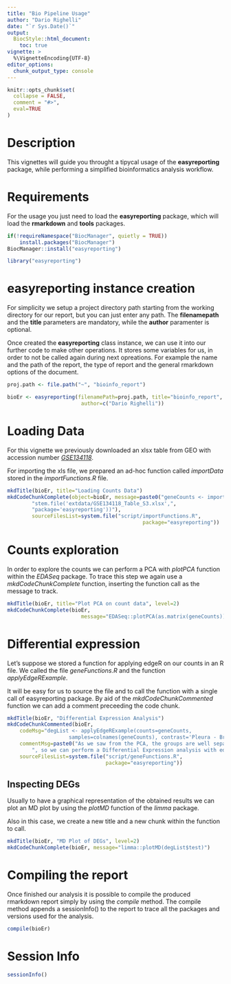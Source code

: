 ```yaml
---
title: "Bio Pipeline Usage"
author: "Dario Righelli"
date: "`r Sys.Date()`"
output: 
  BiocStyle::html_document:
    toc: true
vignette: >
  %\VignetteEncoding{UTF-8}
editor_options: 
  chunk_output_type: console
---
```


<!--
%\VignetteEngine{knitr::rmarkdown}
%\VignetteIndexEntry{Bio Pipeline Usage}
-->

```r
knitr::opts_chunk$set(
  collapse = FALSE,
  comment = "#>",
  eval=TRUE
)
```

# Description

This vignettes will guide you throught a tipycal usage of the **easyreporting**
package, while performing a simplified bioinformatics analysis workflow. 

# Requirements 

For the usage you just need to load the **easyreporting** package, which will 
load the **rmarkdown** and **tools** packages.

```r
if(!requireNamespace("BiocManager", quietly = TRUE))
    install.packages("BiocManager")
BiocManager::install("easyreporting")
```


```r
library("easyreporting")
```

# easyreporting instance creation

For simplicity we setup a project directory path starting from the working 
directory for our report, but you can just enter any path.
The **filenamepath** and the **title** parameters are mandatory, while the 
**author** paramenter is optional.

Once created the **easyreporting** class instance, we can use it into our 
further code to make other operations.
It stores some variables for us, in order to not be called again during next 
opreations.
For example the name and the path of the report, the type of report
and the general rmarkdown options of the document.

```r
proj.path <- file.path("~", "bioinfo_report")

bioEr <- easyreporting(filenamePath=proj.path, title="bioinfo_report",
                        author=c("Dario Righelli"))
```


# Loading Data

For this vignette we previously downloaded an xlsx table from GEO with accession
number [*GSE134118*](https://www.ncbi.nlm.nih.gov/geo/query/acc.cgi?acc=GSE134118).

For importing the xls file, we prepared an ad-hoc function called *importData*
stored in the *importFunctions.R* file.

```r
mkdTitle(bioEr, title="Loading Counts Data")
mkdCodeChunkComplete(object=bioEr, message=paste0("geneCounts <- importData(sy",
        "stem.file('extdata/GSE134118_Table_S3.xlsx',",
        "package='easyreporting'))"), 
        sourceFilesList=system.file("script/importFunctions.R", 
                                            package="easyreporting"))
```

# Counts exploration 
In order to explore the counts we can perform a PCA with *plotPCA* function 
within the *EDASeq* package.
To trace this step we again use a *mkdCodeChunkComplete* function, inserting the
function call as the message to track.

```r
mkdTitle(bioEr, title="Plot PCA on count data", level=2)
mkdCodeChunkComplete(bioEr, 
                        message="EDASeq::plotPCA(as.matrix(geneCounts))")
```

# Differential expression

Let's suppose we stored a function for applying edgeR on our counts in an R file.
We called the file *geneFunctions.R* and the function *applyEdgeRExample*.

It will be easy for us to source the file and to call the function with a single
call of easyreporting package.
By aid of the *mkdCodeChunkCommented* function we can add a comment preceeding 
the code chunk.


```r
mkdTitle(bioEr, "Differential Expression Analysis")
mkdCodeChunkCommented(bioEr, 
    codeMsg="degList <- applyEdgeRExample(counts=geneCounts, 
                    samples=colnames(geneCounts), contrast='Pleura - Broth')", 
    commentMsg=paste0("As we saw from the PCA, the groups are well separated",
        ", so we can perform a Differential Expression analysis with edgeR."),
    sourceFilesList=system.file("script/geneFunctions.R", 
                                package="easyreporting"))
```

## Inspecting DEGs

Usually to have a graphical representation of the obtained results we can plot an 
MD plot by using the *plotMD* function of the *limma* package.

Also in this case, we create a new title and a new chunk within the function to call.

```r
mkdTitle(bioEr, "MD Plot of DEGs", level=2)
mkdCodeChunkComplete(bioEr, message="limma::plotMD(degList$test)")
```


# Compiling the report
Once finished our analysis it is possible to compile the produced rmarkdown report  simply by using the *compile* method.
The compile method appends a sessionInfo() to the report to trace all the packages and versions used for the analysis.
```r
compile(bioEr)
```

# Session Info
```r
sessionInfo()
```


